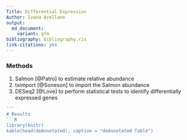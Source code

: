```yaml
---
Title: Differential Expression
Author: Ivana Arellano
output:
  md_document:
    variant: gfm
bibliography: bibliography.ris
link-citations: yes
---
```


### Methods

1. Salmon [@Patro] to estimate relative abundance
2. tximport [@Soneson] to import the Salmon abundance
3. DESeq2 [@Love] to perform statistical tests to identify differentially expressed genes

```R
'''
# Results
```R
library(knitr)
kable(head(deAnnotated), caption = "deAnnotated Table")
```
